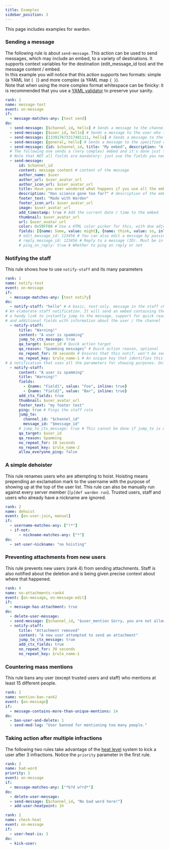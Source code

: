 ```yaml
---
title: Examples
sidebar_position: 3
---
```


This page includes examples for warden.

### Sending a message

The following rule is about `send-message`. This action can be used to send messages, which may include an embed, to a variety of destinations. It supports context variables for the destination (edit_message_id too) and the message content / embed.  <br />
In this example you will notice that this action supports two formats: simple (a YAML list `[ ]`) and more complex (a YAML map `{ }`).  <br />
Note that when using the more complex format whitespace can be finicky: it is recommended that you use a [YAML validator](https://codebeautify.org/yaml-validator) to preserve your sanity.

```yaml
rank: 1
name: message-test
event: on-message
if:
  - message-matches-any: [test send]
do:
  - send-message: [$channel_id, hello] # Sends a message to the channel in the context
  - send-message: [$user_id, hello] # Sends a message to the user who triggered the rule
  - send-message: [133917673317401111, hello] # Sends a message to the specified id (channel or user)
  - send-message: [general, hello] # Sends a message to the specified channel (channel name)
  - send-message: {id: $channel_id, title: "My embed", description: "A simple embed"} # Sends a simple embed in the context's channel
  # The following one sends a (very complex) embed and it's done just to show the syntax
  # Note that NOT all fields are mandatory: just use the fields you need
  - send-message:
      id: $channel_id
      content: message content # content of the message
      author_name: $user
      author_url: $user_avatar_url
      author_icon_url: $user_avatar_url
      title: Have you ever wondered what happens if you use all the embed options?
      description: "Has science gone too far?" # description of the embed
      footer_text: "Made with Warden"
      footer_icon_url: $user_avatar_url
      image: $user_avatar_url
      add_timestamp: true # Add the current date / time to the embed
      thumbnail: $user_avatar_url
      url: $user_avatar_url
      color: 0x59FF00 # Use a HTML color picker for this, with due adjustments: #59FF00 -> 0x59FF00
      fields: [{name: Some, value: might}, {name: think, value: so, inline: false}] # These are the embed fields, you can add more than 2... Or fewer.
      # edit_message_id: 123456 # You can also edit a message by passing a valid message ID here. Empty values will be ignored.
      # reply_message_id: 123456 # Reply to a message (ID). Must be in the same channel the message is being sent in
      # ping_on_reply: true # Whether to ping on reply or not
```

### Notifying the staff

This rule shows how to use `notify-staff` and its many parameters  

```yaml
rank: 1
name: notify-test
event: on-message
if:
  - message-matches-any: [test notify]
do:
  - notify-staff: "hello" # A basic, text-only, message in the staff channel
# An elaborate staff notification. It will send an embed containing the title + description, 
# a handy link to instantly jump to the message, support for quick reactions
# and additional fields with information about the user / the channel 
  - notify-staff:
      title: "Warning!"
      content: "A user is spamming"
      jump_to_ctx_message: true
      qa_target: $user_id # Quick action target
      qa_reason: "Spamming messages" # Quick action reason, optional
      no_repeat_for: 30 seconds # Ensures that this notif. won't be sent again in the next 30 secs
      no_repeat_key: $rule_name-1 # An unique key that identifies this notif., make sure to set this too
# A notification that uses all the parameters for showing purposes. Only use the parameters you need
  - notify-staff:
      content: "A user is spamming"
      title: "Warning!"
      fields:
        - {name: "Field1", value: "Foo", inline: true}
        - {name: "Field2", value: "Bar", inline: true}
      add_ctx_fields: true
      thumbnail: $user_avatar_url
      footer_text: "my footer text"
      ping: true # Pings the staff role
      jump_to:
        channel_id: "$channel_id"
        message_id: "$message_id"
      # jump_to_ctx_message: true # This cannot be done if jump_to is used
      qa_target: $user_id
      qa_reason: Spamming
      no_repeat_for: 10 seconds
      no_repeat_key: $rule_name-2
      allow_everyone_ping: false
```

### A simple dehoister

This rule renames users who are attempting to hoist. Hoisting means prepending an exclamation mark to the username with the purpose of showing up at the top of the user list. This rule can also be manually run against every server member (`[p]def warden run`). Trusted users, staff and users who already have a nickname are ignored.

```yaml
rank: 2
name: dehoist
event: [on-user-join, manual]
if:
  - username-matches-any: ["!*"]
  - if-not:
      - nickname-matches-any: ["*"]
do:
  - set-user-nickname: "no hoisting"
```
### Preventing attachments from new users
This rule prevents new users (rank 4) from sending attachments. Staff is also notified about the deletion and is being given precise context about where that happened.
```yaml
rank: 4
name: no-attachments-rank4
event: [on-message, on-message-edit]
if:
  - message-has-attachment: true
do:
  - delete-user-message:
  - send-message: [$channel_id, "$user_mention Sorry, you are not allowed to send attachments."]
  - notify-staff:
      title: "Attachment removed"
      content: "A new user attempted to send an attachment"
      jump_to_ctx_message: true
      add_ctx_fields: true
      no_repeat_for: 30 seconds
      no_repeat_key: $rule_name-1
```

### Countering mass mentions

This rule bans any user (except trusted users and staff) who mentions at least 15 different people.

```yaml
rank: 2
name: mention-ban-rank2
event: [on-message]
if:
  - message-contains-more-than-unique-mentions: 14
do:
  - ban-user-and-delete: 1
  - send-mod-log: "User banned for mentioning too many people."
```

### Taking action after multiple infractions

The following two rules take advantage of the [heat level](/defender/warden/overview#heat-level) system to kick a user after 3 infractions. Notice the `priority` parameter in the first rule.  

```yaml
rank: 2
name: bad-word
priority: 1
event: on-message
if:
  - message-matches-any: ["*b?d w?rd*"]
do:
  - delete-user-message:
  - send-message: [$channel_id, "No bad word here!"]
  - add-user-heatpoint: 1h
```

```yaml
rank: 2
name: check-heat
event: on-message
if:
  - user-heat-is: 3
do:
  - kick-user:
```